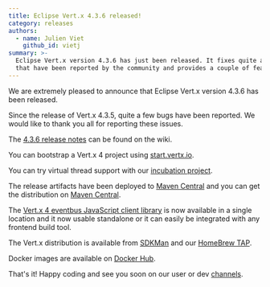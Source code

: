 ```yaml
---
title: Eclipse Vert.x 4.3.6 released!
category: releases
authors:
  - name: Julien Viet
    github_id: vietj
summary: >-
  Eclipse Vert.x version 4.3.6 has just been released. It fixes quite a few bugs
  that have been reported by the community and provides a couple of features.
---
```


We are extremely pleased to announce that Eclipse Vert.x version 4.3.6 has been released.

Since the release of Vert.x 4.3.5, quite a few bugs have been reported. We would like to thank you all for reporting these issues.

The [4.3.6 release notes](https://github.com/vert-x3/wiki/wiki/4.3.6-Release-Notes) can be found on the wiki.

You can bootstrap a Vert.x 4 project using [start.vertx.io](https://start.vertx.io).

You can try virtual thread support with our [incubation project](https://github.com/vert-x3/vertx-virtual-threads-incubator).

The release artifacts have been deployed to [Maven Central](https://search.maven.org/search?q=g:io.vertx%20AND%20v:4.3.6) and
you can get the distribution on [Maven Central](https://repo1.maven.org/maven2/io/vertx/vertx-stack-manager/4.3.6/).

The [Vert.x 4 eventbus JavaScript client library](https://www.npmjs.com/package/@vertx/eventbus-bridge-client.js) is now available
in a single location and it now usable standalone or it can easily be integrated with any frontend build tool.

The Vert.x distribution is available from [SDKMan](https://sdkman.io) and our
[HomeBrew TAP](https://github.com/vertx-distrib/homebrew-tap).

Docker images are available on [Docker Hub](https://hub.docker.com/u/vertx/).

That's it! Happy coding and see you soon on our user or dev [channels](https://vertx.io/channels).
